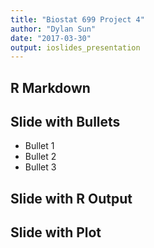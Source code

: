 ```yaml
---
title: "Biostat 699 Project 4"
author: "Dylan Sun"
date: "2017-03-30"
output: ioslides_presentation
---
```


## R Markdown


## Slide with Bullets

- Bullet 1
- Bullet 2
- Bullet 3

## Slide with R Output


## Slide with Plot



